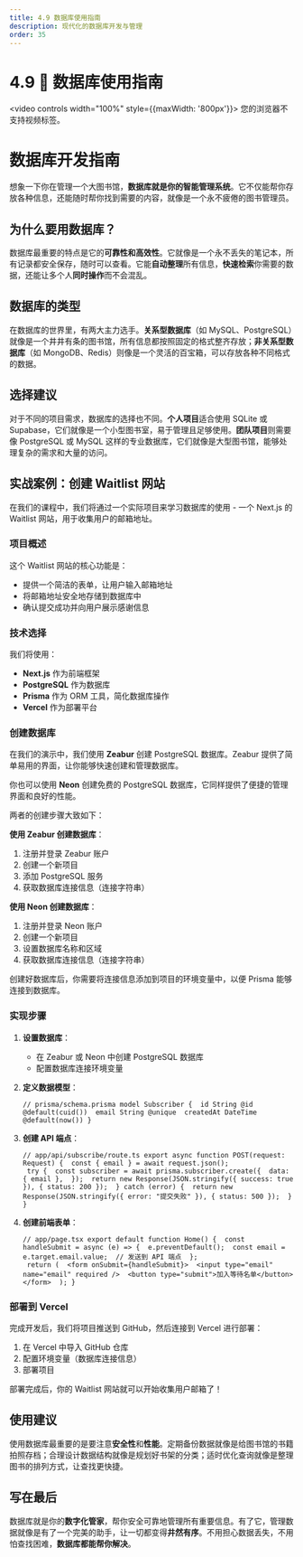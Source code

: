```yaml
---
title: 4.9 数据库使用指南
description: 现代化的数据库开发与管理
order: 35
---
```


# 4.9 💾 数据库使用指南

<video controls width="100%" style={{maxWidth: '800px'}}>
  <source src="https://minio.xiaofeng.show/ai-code/4.9.mp4" type="video/mp4" />
  您的浏览器不支持视频标签。
</video>

# 数据库开发指南

想象一下你在管理一个大图书馆，**数据库就是你的智能管理系统**。它不仅能帮你存放各种信息，还能随时帮你找到需要的内容，就像是一个永不疲倦的图书管理员。

## 为什么要用数据库？

数据库最重要的特点是它的**可靠性和高效性**。它就像是一个永不丢失的笔记本，所有记录都安全保存，随时可以查看。它能**自动整理**所有信息，**快速检索**你需要的数据，还能让多个人**同时操作**而不会混乱。

## 数据库的类型

在数据库的世界里，有两大主力选手。**关系型数据库**（如 MySQL、PostgreSQL）就像是一个井井有条的图书馆，所有信息都按照固定的格式整齐存放；**非关系型数据库**（如 MongoDB、Redis）则像是一个灵活的百宝箱，可以存放各种不同格式的数据。

## 选择建议

对于不同的项目需求，数据库的选择也不同。**个人项目**适合使用 SQLite 或 Supabase，它们就像是一个小型图书室，易于管理且足够使用。**团队项目**则需要像 PostgreSQL 或 MySQL 这样的专业数据库，它们就像是大型图书馆，能够处理复杂的需求和大量的访问。

## 实战案例：创建 Waitlist 网站

在我们的课程中，我们将通过一个实际项目来学习数据库的使用 - 一个 Next.js 的 Waitlist 网站，用于收集用户的邮箱地址。

### 项目概述

这个 Waitlist 网站的核心功能是：

- 提供一个简洁的表单，让用户输入邮箱地址
- 将邮箱地址安全地存储到数据库中
- 确认提交成功并向用户展示感谢信息

### 技术选择

我们将使用：

- **Next.js** 作为前端框架
- **PostgreSQL** 作为数据库
- **Prisma** 作为 ORM 工具，简化数据库操作
- **Vercel** 作为部署平台

### 创建数据库

在我们的演示中，我们使用 **Zeabur** 创建 PostgreSQL 数据库。Zeabur 提供了简单易用的界面，让你能够快速创建和管理数据库。

你也可以使用 **Neon** 创建免费的 PostgreSQL 数据库，它同样提供了便捷的管理界面和良好的性能。

两者的创建步骤大致如下：

**使用 Zeabur 创建数据库**：

1. 注册并登录 Zeabur 账户
2. 创建一个新项目
3. 添加 PostgreSQL 服务
4. 获取数据库连接信息（连接字符串）

**使用 Neon 创建数据库**：

1. 注册并登录 Neon 账户
2. 创建一个新项目
3. 设置数据库名称和区域
4. 获取数据库连接信息（连接字符串）

创建好数据库后，你需要将连接信息添加到项目的环境变量中，以便 Prisma 能够连接到数据库。

### 实现步骤

1. **设置数据库**：
    - 在 Zeabur 或 Neon 中创建 PostgreSQL 数据库
    - 配置数据库连接环境变量
2. **定义数据模型**：
    
    `// prisma/schema.prisma model Subscriber {  id String @id @default(cuid())  email String @unique  createdAt DateTime @default(now()) }`
    
3. **创建 API 端点**：
    
    ```
    // app/api/subscribe/route.ts export async function POST(request: Request) {  const { email } = await request.json();   
     try {  const subscriber = await prisma.subscriber.create({  data: { email },  });  return new Response(JSON.stringify({ success: true }), { status: 200 });  } catch (error) {  return new Response(JSON.stringify({ error: "提交失败" }), { status: 500 });  } }
    ```
    
4. **创建前端表单**：
    
    ```
    // app/page.tsx export default function Home() {  const handleSubmit = async (e) => {  e.preventDefault();  const email = e.target.email.value;  // 发送到 API 端点  };   
     return (  <form onSubmit={handleSubmit}>  <input type="email" name="email" required />  <button type="submit">加入等待名单</button>  </form>  ); }
    ```
    

### 部署到 Vercel

完成开发后，我们将项目推送到 GitHub，然后连接到 Vercel 进行部署：

1. 在 Vercel 中导入 GitHub 仓库
2. 配置环境变量（数据库连接信息）
3. 部署项目

部署完成后，你的 Waitlist 网站就可以开始收集用户邮箱了！

## 使用建议

使用数据库最重要的是要注意**安全性**和**性能**。定期备份数据就像是给图书馆的书籍拍照存档；合理设计数据结构就像是规划好书架的分类；适时优化查询就像是整理图书的排列方式，让查找更快捷。

## 写在最后

数据库就是你的**数字化管家**，帮你安全可靠地管理所有重要信息。有了它，管理数据就像是有了一个完美的助手，让一切都变得**井然有序**。不用担心数据丢失，不用怕查找困难，**数据库都能帮你解决**。 